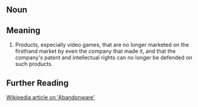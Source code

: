 == Noun ==

== Meaning ==

#Products, especially video games, that are no longer marketed on the firsthand market by even the company that made it, and that the company's patent and intellectual rights can no longer be defended on such products.

== Further Reading ==

[http://en.wikipedia.org/wiki/Abandonware Wikipedia article on 'Abandonware']